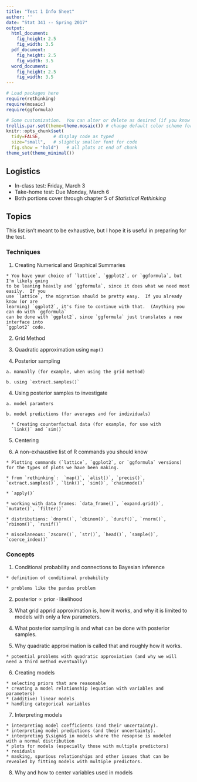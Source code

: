 ```yaml
---
title: "Test 1 Info Sheet"
author: ''
date: "Stat 341 -- Spring 2017"
output:
  html_document:
    fig_height: 2.5
    fig_width: 3.5
  pdf_document:
    fig_height: 2.5
    fig_width: 3.5
  word_document:
    fig_height: 2.5
    fig_width: 3.5
---
```


```r
# Load packages here 
require(rethinking)
require(mosaic)   
require(ggformula)

# Some customization.  You can alter or delete as desired (if you know what you are doing).
trellis.par.set(theme=theme.mosaic()) # change default color scheme for lattice
knitr::opts_chunk$set(
  tidy=FALSE,     # display code as typed
  size="small",   # slightly smaller font for code
  fig.show = "hold")   # all plots at end of chunk
theme_set(theme_minimal())
```

## Logistics

  * In-class test: Friday, March 3
  * Take-home test: Due Monday, March 6
  * Both portions cover through chapter 5 of *Statistical Rethinking*
  
## Topics 

This list isn't meant to be exhaustive, but I hope it is useful in preparing for the test.

### Techniques

  1. Creating Numerical and Graphical Summaries
  
    * You have your choice of `lattice`, `ggplot2`, or `ggformula`, but I'm likely going
    to be leaning heavily and `ggformula`, since it does what we need most easily.  If you 
    use `lattice`, the migration should be pretty easy.  If you already know (or are 
    learning) `ggplot2`, it's fine to continue with that.  (Anything you can do with `ggformula`
    can be done with `ggplot2`, since `ggformula` just translates a new interface into
    `ggplot2` code.
  
  2. Grid Method
  
  2. Quadratic approximation using `map()`
  
  3. Posterior sampling
  
    a. manually (for example, when using the grid method)
    
    b. using `extract.samples()`
    
  4. Using posterior samples to investigate
  
    a. model paramters
    
    b. model predictions (for averages and for individuals)
    
      * Creating counterfactual data (for example, for use with 
      `link()` and `sim()`
    
  5. Centering
    
  6. A non-exhaustive list of R commands you should know
  
    * Plotting commands (`lattice`, `ggplot2`, or `ggformula` versions) 
    for the types of plots we have been making.
    
    * from `rethinking`:  `map()`, `alist()`, `precis()`, `extract.samples()`, `link()`, `sim()`, `chainmode()`
    
    * `apply()`
    
    * working with data frames: `data_frame()`, `expand.grid()`, `mutate()`, `filter()`
    
    * distributions: `dnorm()`, `dbinom()`, `dunif()`, `rnorm()`, `rbinom()`, `runif()`
    
    * miscelaneous: `zscore()`, `str()`, `head()`, `sample()`, `coerce_index()`
    
### Concepts

  1. Conditional probability and connections to Bayesian inference
  
    * definition of conditional probability
    
    * problems like the pandas problem  
    
  2. $\mathrm{posterior} \propto \mathrm{prior} \cdot \mathrm{likelihood}$
  
  3. What grid apprid approximation is, how it works, and why 
  it is limited to models with only a few parameters.
  
  4. What posterior sampling is and what can be done with
  posterior samples.
  
  5. Why quadratic approximation is called that and roughly how it works.
  
    * potential problems with quadratic approxiation (and why we will
    need a third method eventually)  
    
  6. Creating models
  
    * selecting priors that are reasonable
    * creating a model relationship (equation with variables and parameters)
    * (additive) linear models
    * handling categorical variables  
    
  7. Interpreting models
  
    * interpreting model coefficients (and their uncertainty).
    * interpreting model predictions (and their uncertainty).
    * interpreting $\sigma$ in models where the resopnse is modeled
    with a normal distribution
    * plots for models (especially those with multiple predictors)
    * residuals
    * masking, spurious relationships and other issues that can be
    revealed by fitting models with multiple predictors.

  8. Why and how to center variables used in models